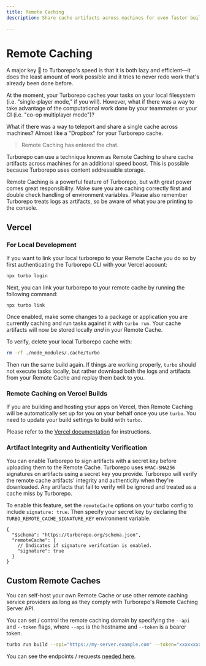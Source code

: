 ```yaml
---
title: Remote Caching
description: Share cache artifacts across machines for even faster builds.

---
```



# Remote Caching

A major key 🔑 to Turborepo's speed is that it is both lazy and efficient—it does the least amount of work possible and it tries to never redo work that's already been done before.

At the moment, your Turborepo caches your tasks on your local filesystem (i.e. "single-player mode," if you will). However, what if there was a way to take advantage of the computational work done by your teammates or your CI (i.e. "co-op multiplayer mode")?

What if there was a way to teleport and share a single cache across machines? Almost like a "Dropbox" for your Turborepo cache.

> Remote Caching has entered the chat.

Turborepo can use a technique known as Remote Caching to share cache artifacts across machines for an additional speed boost. This is possible because Turborepo uses content addressable storage.

<Callout type="error">
  Remote Caching is a powerful feature of Turborepo, but with great power comes great responsibility. Make sure you are caching correctly first and double check handling of environment variables. Please also remember Turborepo treats logs as artifacts, so be aware of what you are printing to the console.
</Callout>

## Vercel

### For Local Development

If you want to link your local turborepo to your Remote Cache you do so by first authenticating the Turborepo CLI with your Vercel account:

```sh
npx turbo login
```

Next, you can link your turborepo to your remote cache by running the following command:

```
npx turbo link
```

Once enabled, make some changes to a package or application you are currently caching and run tasks against it with `turbo run`.
Your cache artifacts will now be stored locally _and_ in your Remote Cache.

To verify, delete your local Turborepo cache with:

```sh
rm -rf ./node_modules/.cache/turbo
```

Then run the same build again. If things are working properly, `turbo` should not execute tasks locally, but rather download both the logs and artifacts from your Remote Cache and replay them back to you.

### Remote Caching on Vercel Builds

If you are building and hosting your apps on Vercel, then Remote Caching will be automatically set up for you on your behalf once you use `turbo`. You need to update your build settings to build with `turbo`.

Please refer to the [Vercel documentation](https://vercel.com/docs/concepts/git/monorepos#turborepo?utm_source=turborepo.org&utm_medium=referral&utm_campaign=docs-link) for instructions.

### Artifact Integrity and Authenticity Verification

You can enable Turborepo to sign artifacts with a secret key before uploading them to the Remote Cache. Turborepo uses `HMAC-SHA256` signatures on artifacts using a secret key you provide.
Turborepo will verify the remote cache artifacts' integrity and authenticity when they're downloaded.
Any artifacts that fail to verify will be ignored and treated as a cache miss by Turborepo.

To enable this feature, set the `remoteCache` options on your turbo config to include `signature: true`. Then specify your secret key by declaring the `TURBO_REMOTE_CACHE_SIGNATURE_KEY` environment variable.

```jsonc
{
  "$schema": "https://turborepo.org/schema.json",
  "remoteCache": {
    // Indicates if signature verifcation is enabled.
    "signature": true
  }
}
```

## Custom Remote Caches

You can self-host your own Remote Cache or use other remote caching service providers as long as they comply with Turborepo's Remote Caching Server API.

You can set / control the remote caching domain by specifying the `--api` and `--token` flags, where `--api` is the hostname and `--token` is a bearer token.

```sh
turbo run build --api="https://my-server.example.com" --token="xxxxxxxxxxxxxxxxx"
```

You can see the endpoints / requests [needed here](https://github.com/vercel/turborepo/blob/main/cli/internal/client/client.go).

